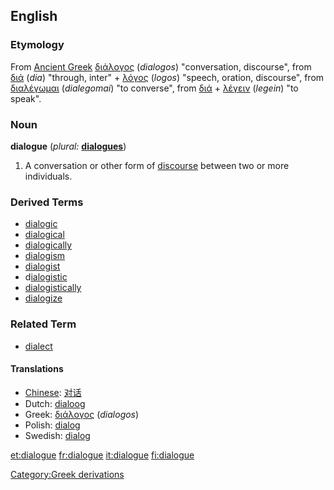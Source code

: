 ==English==
===Etymology===
From [[Ancient Greek]] [[διάλογος]] (''dialogos'') "conversation, discourse",  from [[διά]] (''dia'') "through, inter"  + [[λόγος]] (''logos'') "speech, oration, discourse", from [[διαλέγωμαι]] (''dialegomai'') "to converse", from [[διά]] + [[λέγειν]] (''legein'') "to speak".

===Noun===
'''dialogue'''  (''plural:'' '''[[dialogues]]''')
# A conversation or other form of [[discourse]] between two or more individuals.
===Derived Terms===
*[[dialogic]]
*[[dialogical]]
*[[dialogically]]
*[[dialogism]]
*[[dialogist]]
*d[[ialogistic]]
*[[dialogistically]]
*[[dialogize]]
===Related Term===
*[[dialect]]

====Translations====
*[[Chinese]]: [[对话]]
*Dutch: [[dialoog]] {{m}}
*Greek: [[διάλογος]] (''dialogos'')
*Polish: [[dialog]] {{m}}
*Swedish: [[dialog]]

[[Category:Greek derivations]]

[[et:dialogue]]
[[fr:dialogue]]
[[it:dialogue]]
[[fi:dialogue]]